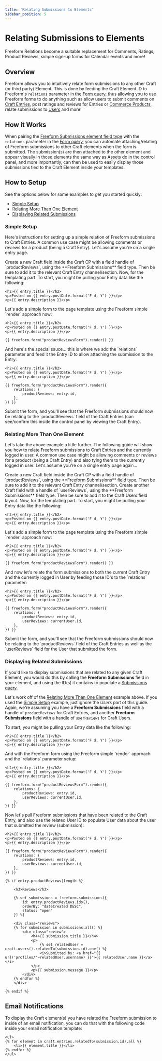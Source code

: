 ```yaml
---
title: 'Relating Submissions to Elements'
sidebar_position: 5
---
```



# Relating Submissions to Elements<Badge type="feature" text="3.2.0+" /><Badge type="pro" text="Pro" />

Freeform Relations become a suitable replacement for Comments, Ratings, Product Reviews, simple sign-up forms for Calendar events and more!

## Overview

Freeform allows you to intuitively relate form submissions to any other Craft (or third party) Element. This is done by feeding the Craft Element ID to Freeform's `relations` parameter in the [Form query](../templates/queries/form/), thus allowing you to use Freeform forms to do anything such as allow users to submit comments on [Craft Entries](https://craftcms.com/docs/5.x/reference/element-types/entries.html), post ratings and reviews for Entries or [Commerce Products](https://craftcms.com/docs/commerce/2.x/products.html), relate submissions to [Users](https://craftcms.com/docs/5.x/reference/element-types/users.html) and more!

## How it Works

When pairing the [Freeform Submissions element field type](../submissions/fieldtype/) with the `relations` parameter in the [Form query](../templates/queries/form/), you can automate attaching/relating of Freeform submissions to other Craft elements when the form is submitted. The submission(s) are then attached to the other element and appear visually in those elements the same way as [Assets](https://craftcms.com/docs/5.x/reference/element-types/assets.html) do in the control panel, and more importantly, can then be used to easily display those submissions tied to the Craft Element inside your templates.

## How to Setup

See the options below for some examples to get you started quickly:

- [Simple Setup](#simple-setup)
- [Relating More Than One Element](#relating-more-than-one-element)
- [Displaying Related Submissions](#displaying-related-submissions)

### Simple Setup

Here's instructions for setting up a simple relation of Freeform submissions to Craft Entries. A common use case might be allowing comments or reviews for a product (being a Craft Entry). Let's assume you're on a single entry page.

<VerticalStepWrapper>
<StepMarkdown>
Create a new Craft field inside the Craft CP with a field handle of `productReviews`, using the **Freeform Submissions** field type. Then be sure to add it to the relevant Craft Entry channel/section.
</StepMarkdown>
<StepMarkdown>
Now, for the templating part. To start, you might be pulling your Entry data like the following:

```twig showLineNumbers
<h2>{{ entry.title }}</h2>
<p>Posted on {{ entry.postDate.format('F d, Y') }}</p>
<p>{{ entry.description }}</p>
```

</StepMarkdown>
<StepMarkdown>
Let's add a simple form to the page template using the Freeform simple `render` approach now:

```twig showLineNumbers {5}
<h2>{{ entry.title }}</h2>
<p>Posted on {{ entry.postDate.format('F d, Y') }}</p>
<p>{{ entry.description }}</p>

{{ freeform.form("productReviewsForm").render() }}
```

</StepMarkdown>
<StepMarkdown>
And here's the special sauce... this is where we add the `relations` parameter and feed it the Entry ID to allow attaching the submission to the Entry:

```twig showLineNumbers {6-8}
<h2>{{ entry.title }}</h2>
<p>Posted on {{ entry.postDate.format('F d, Y') }}</p>
<p>{{ entry.description }}</p>

{{ freeform.form("productReviewsForm").render({
    relations: {
        productReviews: entry.id,
    },
}) }}
```

</StepMarkdown>
<StepMarkdown>
Submit the form, and you'll see that the Freeform submissions should now be relating to the `productReviews` field of the Craft Entries (can see/confirm this inside the control panel by viewing the Craft Entry).
</StepMarkdown>
</VerticalStepWrapper>

### Relating More Than One Element

Let's take the above example a little further. The following guide will show you how to relate Freeform submissions to Craft Entries and the currently logged in user. A common use case might be allowing comments or reviews for a product (being a Craft Entry) and also tying them to the currently logged in user. Let's assume you're on a single entry page again...

<VerticalStepWrapper>
<StepMarkdown>
Create a new Craft field inside the Craft CP with a field handle of `productReviews`, using the **Freeform Submissions** field type. Then be sure to add it to the relevant Craft Entry channel/section.
</StepMarkdown>
<StepMarkdown>
Create another Craft field with a handle of `userReviews`, using the **Freeform Submissions** field type. Then be sure to add it to the Craft Users field layout.
</StepMarkdown>
<StepMarkdown>
Now, for the templating part. To start, you might be pulling your Entry data like the following:

```twig showLineNumbers
<h2>{{ entry.title }}</h2>
<p>Posted on {{ entry.postDate.format('F d, Y') }}</p>
<p>{{ entry.description }}</p>
```

</StepMarkdown>
<StepMarkdown>
Let's add a simple form to the page template using the Freeform simple `render` approach now:

```twig showLineNumbers {5}
<h2>{{ entry.title }}</h2>
<p>Posted on {{ entry.postDate.format('F d, Y') }}</p>
<p>{{ entry.description }}</p>

{{ freeform.form("productReviewsForm").render() }}
```

</StepMarkdown>
<StepMarkdown>
And now let's relate the form submissions to both the current Craft Entry and the currently logged in User by feeding those ID's to the `relations` parameter:

```twig showLineNumbers {6-9}
<h2>{{ entry.title }}</h2>
<p>Posted on {{ entry.postDate.format('F d, Y') }}</p>
<p>{{ entry.description }}</p>

{{ freeform.form("productReviewsForm").render({
    relations: {
        productReviews: entry.id,
        userReviews: currentUser.id,
    },
}) }}
```

</StepMarkdown>
<StepMarkdown>
Submit the form, and you'll see that the Freeform submissions should now be relating to the `productReviews` field of the Craft Entries as well as the `userReviews` field for the User that submitted the form.
</StepMarkdown>
</VerticalStepWrapper>

### Displaying Related Submissions

If you'd like to display submissions that are related to any given Craft Element, you would do this by calling the **Freeform Submissions** field in your element, and using the ID(s) it contains to populate a [Submissions query](../templates/queries/submissions/).

Let's work off of the [Relating More Than One Element](#relating-more-than-one-element) example above. If you used the [Simple Setup](#simple-setup) example, just ignore the _Users_ part of this guide. Again, we're assuming you have a **Freeform Submissions** field with a handle of `productReviews` for Craft Entries, and another **Freeform Submissions** field with a handle of `userReviews` for Craft Users.

<VerticalStepWrapper>
<StepMarkdown>
To start, you might be pulling your Entry data like the following:

```twig showLineNumbers
<h2>{{ entry.title }}</h2>
<p>Posted on {{ entry.postDate.format('F d, Y') }}</p>
<p>{{ entry.description }}</p>
```

</StepMarkdown>
<StepMarkdown>
And with the Freeform form using the Freeform simple `render` approach and the `relations` parameter setup:

```twig showLineNumbers {5-10}
<h2>{{ entry.title }}</h2>
<p>Posted on {{ entry.postDate.format('F d, Y') }}</p>
<p>{{ entry.description }}</p>

{{ freeform.form("productReviewsForm").render({
    relations: {
        productReviews: entry.id,
        userReviews: currentUser.id,
    },
}) }}
```

</StepMarkdown>
<StepMarkdown>
Now let's pull Freeform submissions that have been related to the Craft Entry, and also use the related User ID to populate User data about the user that submitted the review (submission):

```twig showLineNumbers {12-35}
<h2>{{ entry.title }}</h2>
<p>Posted on {{ entry.postDate.format('F d, Y') }}</p>
<p>{{ entry.description }}</p>

{{ freeform.form("productReviewsForm").render({
    relations: {
        productReviews: entry.id,
        userReviews: currentUser.id,
    },
}) }}

{% if entry.productReviews|length %}

    <h3>Reviews</h3>

    {% set submissions = freeform.submissions({
        id: entry.productReviews.ids(),
        orderBy: "dateCreated DESC",
        status: "open"
    }) %}

    <div class="reviews">
    {% for submission in submissions.all() %}
        <div class="review">
            <h4>{{ submission.title }}</h4>
            <p>
                {% set relatedUser = craft.users().relatedTo(submission.id).one() %}
                <i>Submitted by: <a href="{{ url('profiles/'~relatedUser.username) }}">{{ relatedUser.name }}</a></i>
            </p>
            <p>{{ submission.message }}</p>
        </div>
    {% endfor %}
    </div>

{% endif %}
```

</StepMarkdown>
</VerticalStepWrapper>

## Email Notifications

To display the Craft element(s) you have related the Freeform submission to inside of an email notification, you can do that with the following code inside your email notification template:

```twig showLineNumbers
<ul>
{% for element in craft.entries.relatedTo(submission.id).all %}
    <li>{{ element.title }}</li>
{% endfor %}
</ul>
```
